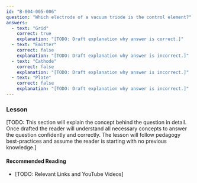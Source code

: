 ```yaml
---
id: "B-004-005-006"
question: "Which electrode of a vacuum triode is the control element?"
answers:
  - text: "Grid"
    correct: true
    explanation: "[TODO: Draft explanation why answer is correct.]"
  - text: "Emitter"
    correct: false
    explanation: "[TODO: Draft explanation why answer is incorrect.]"
  - text: "Cathode"
    correct: false
    explanation: "[TODO: Draft explanation why answer is incorrect.]"
  - text: "Plate"
    correct: false
    explanation: "[TODO: Draft explanation why answer is incorrect.]"
---
```


### Lesson

[TODO: This section will explain the concept behind the question in detail. Once drafted the reader will understand all necessary concepts to answer the question confidently and correctly. The lesson will follow pedagogy best-practices and assume the reader is starting with no previous knowledge.]

#### Recommended Reading

- [TODO: Relevant Links and YouTube Videos]
